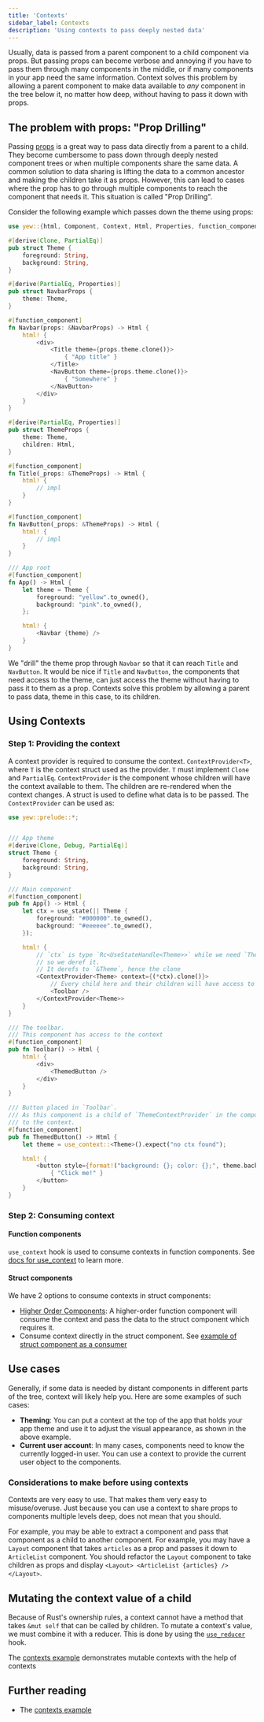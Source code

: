 ```yaml
---
title: 'Contexts'
sidebar_label: Contexts
description: 'Using contexts to pass deeply nested data'
---
```


Usually, data is passed from a parent component to a child component via props.
But passing props can become verbose and annoying if you have to pass them through many components in the middle,
or if many components in your app need the same information. Context solves this problem by allowing a
parent component to make data available to _any_ component in the tree below it, no matter how deep,
without having to pass it down with props.

## The problem with props: "Prop Drilling"

Passing [props](./function-components/properties.mdx) is a great way to pass data directly from a parent to a child.
They become cumbersome to pass down through deeply nested component trees or when multiple components share the same data.
A common solution to data sharing is lifting the data to a common ancestor and making the children take it as props.
However, this can lead to cases where the prop has to go through multiple components to reach the component that needs it.
This situation is called "Prop Drilling".

Consider the following example which passes down the theme using props:

```rust
use yew::{html, Component, Context, Html, Properties, function_component};

#[derive(Clone, PartialEq)]
pub struct Theme {
    foreground: String,
    background: String,
}

#[derive(PartialEq, Properties)]
pub struct NavbarProps {
    theme: Theme,
}

#[function_component]
fn Navbar(props: &NavbarProps) -> Html {
    html! {
        <div>
            <Title theme={props.theme.clone()}>
                { "App title" }
            </Title>
            <NavButton theme={props.theme.clone()}>
                { "Somewhere" }
            </NavButton>
        </div>
    }
}

#[derive(PartialEq, Properties)]
pub struct ThemeProps {
    theme: Theme,
    children: Html,
}

#[function_component]
fn Title(_props: &ThemeProps) -> Html {
    html! {
        // impl
    }
}

#[function_component]
fn NavButton(_props: &ThemeProps) -> Html {
    html! {
        // impl
    }
}

/// App root
#[function_component]
fn App() -> Html {
    let theme = Theme {
        foreground: "yellow".to_owned(),
        background: "pink".to_owned(),
    };

    html! {
        <Navbar {theme} />
    }
}
```

We "drill" the theme prop through `Navbar` so that it can reach `Title` and `NavButton`.
It would be nice if `Title` and `NavButton`, the components that need access to the theme, can just access the theme
without having to pass it to them as a prop. Contexts solve this problem by allowing a parent to pass data, theme in this case,
to its children.

## Using Contexts

### Step 1: Providing the context

A context provider is required to consume the context. `ContextProvider<T>`, where `T` is the context struct used as the provider.
`T` must implement `Clone` and `PartialEq`. `ContextProvider` is the component whose children will have the context available to them.
The children are re-rendered when the context changes. A struct is used to define what data is to be passed. The `ContextProvider` can be used as:

```rust
use yew::prelude::*;


/// App theme
#[derive(Clone, Debug, PartialEq)]
struct Theme {
    foreground: String,
    background: String,
}

/// Main component
#[function_component]
pub fn App() -> Html {
    let ctx = use_state(|| Theme {
        foreground: "#000000".to_owned(),
        background: "#eeeeee".to_owned(),
    });

    html! {
        // `ctx` is type `Rc<UseStateHandle<Theme>>` while we need `Theme`
        // so we deref it.
        // It derefs to `&Theme`, hence the clone
        <ContextProvider<Theme> context={(*ctx).clone()}>
            // Every child here and their children will have access to this context.
            <Toolbar />
        </ContextProvider<Theme>>
    }
}

/// The toolbar.
/// This component has access to the context
#[function_component]
pub fn Toolbar() -> Html {
    html! {
        <div>
            <ThemedButton />
        </div>
    }
}

/// Button placed in `Toolbar`.
/// As this component is a child of `ThemeContextProvider` in the component tree, it also has access
/// to the context.
#[function_component]
pub fn ThemedButton() -> Html {
    let theme = use_context::<Theme>().expect("no ctx found");

    html! {
        <button style={format!("background: {}; color: {};", theme.background, theme.foreground)}>
            { "Click me!" }
        </button>
    }
}
```

### Step 2: Consuming context

#### Function components

`use_context` hook is used to consume contexts in function components.
See [docs for use_context](https://yew-rs-api.web.app/next/yew/functional/fn.use_context.html) to learn more.

#### Struct components

We have 2 options to consume contexts in struct components:

- [Higher Order Components](../advanced-topics/struct-components/hoc): A higher-order function component will consume the context and pass the data to the struct component which requires it.
- Consume context directly in the struct component. See [example of struct component as a consumer](https://github.com/yewstack/yew/tree/master/examples/contexts/src/struct_component_subscriber.rs)

## Use cases

Generally, if some data is needed by distant components in different parts of the tree, context will likely help you.
Here are some examples of such cases:

- **Theming**: You can put a context at the top of the app that holds your app theme and use it to adjust the visual appearance, as shown in the above example.
- **Current user account**: In many cases, components need to know the currently logged-in user. You can use a context to provide the current user object to the components.

### Considerations to make before using contexts

Contexts are very easy to use. That makes them very easy to misuse/overuse.
Just because you can use a context to share props to components multiple levels deep, does not mean that you should.

For example, you may be able to extract a component and pass that component as a child to another component. For example,
you may have a `Layout` component that takes `articles` as a prop and passes it down to `ArticleList` component.
You should refactor the `Layout` component to take children as props and display `<Layout> <ArticleList {articles} /> </Layout>`.

## Mutating the context value of a child

Because of Rust's ownership rules, a context cannot have a method that takes `&mut self` that can be called by children.
To mutate a context's value, we must combine it with a reducer. This is done by using the
[`use_reducer`](https://yew-rs-api.web.app/next/yew/functional/fn.use_reducer.html) hook.

The [contexts example](https://github.com/yewstack/yew/tree/master/examples/contexts) demonstrates mutable contexts
with the help of contexts

## Further reading

- The [contexts example](https://github.com/yewstack/yew/tree/master/examples/contexts)
